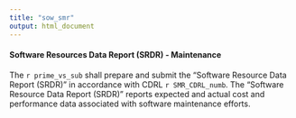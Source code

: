 ```yaml
---
title: "sow_smr"
output: html_document
---
```

#### Software Resources Data Report (SRDR) - Maintenance
The `r prime_vs_sub` shall prepare and submit the "Software Resource Data Report (SRDR)" in accordance with CDRL `r SMR_CDRL_numb`. The "Software Resource Data Report (SRDR)" reports expected and actual cost and performance data associated with software maintenance efforts.  
